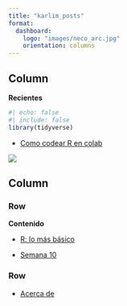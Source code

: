 ```yaml
---
title: "karlim_posts"
format: 
  dashboard: 
    logo: "images/neco_arc.jpg"
    orientation: columns
---
```


## Column {width="35%"}

**Recientes**

```r
#| echo: false
#| include: false
library(tidyverse)
```
- [Como codear R en colab](codear_R_colab.qmd)

![](images/wlp.jpg)

## Column {width="65%"}

### Row {height="80%"}

**Contenido**

- [R: lo más básico](semana9.qmd) 

- [Semana 10](semana10.qmd)

### Row {height="20%"}

- [Acerca de](about.qmd)
